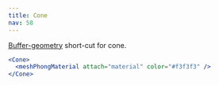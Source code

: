 ```yaml
---
title: Cone
nav: 58
---
```


[Buffer-geometry](https://threejs.org/docs/index.html#api/en/core/BufferGeometry) short-cut for cone.

```jsx
<Cone>
  <meshPhongMaterial attach="material" color="#f3f3f3" />
</Cone>
```

<StoryBook lib="drei" id="shapes--cone" />

